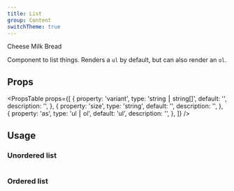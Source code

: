 ```yaml
---
title: List
group: Content
switchTheme: true
---
```


<Preview>
  <List>
    <List.Item>Cheese</List.Item>
    <List.Item>Milk</List.Item>
    <List.Item>Bread</List.Item>
  </List>
</Preview>

Component to list things. Renders a `ul` by default, but can also render an `ol`.

## Props

<PropsTable
  props={[
    {
      property: 'variant',
      type: 'string ⎮ string[]',
      default: '',
      description: '',
    },
    {
      property: 'size',
      type: 'string',
      default: '',
      description: '',
    },
    {
      property: 'as',
      type: 'ul ⎮ ol',
      default: 'ul',
      description: '',
    },
  ]}
/>

## Usage

### Unordered list

```tsx preview file=components/List/list.demo.tsx

```

### Ordered list

```tsx preview file=components/List/list-ordered.demo.tsx

```
